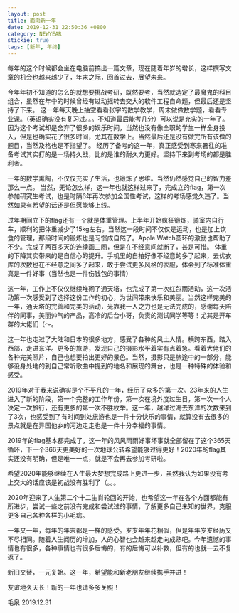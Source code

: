 ```yaml
---
layout: post
title: 面向新一年
date: 2019-12-31 22:50:36 +0800
category: NEWYEAR
stickie: true
tags: [新年, 年终]
---
```


每年的这个时候都会坐在电脑前搞出一篇文章，现在随着年岁的增长，这样撰写文章的机会也越来越少了，年末之际，回首过去，展望未来。

今年年初不知道的怎么的就想要挑战考研，既然要考，当然就选定了最魔鬼的科目组合，虽然在年中的时候曾经有过动摇转去交大的软件工程自命题，但最后还是坚持了下来。
这一年每天晚上抽空看看张宇的数学教学，周末做做数学题，看看专业课。（英语确实没有复习过。。。不知道最后能考几分）可以说是充实的一年了。因为这个考试却是舍弃了很多的娱乐时间，当然也没有像全职的学生一样全身投入，但是也确实花了很多时间，尤其在数学上。当然最后还是没有做完所有该做的题目，当然及格也是不指望了。
经历了备考的这一年，真正感受到寒来暑往的准备考试其实打的是一场持久战，比的是谁的耐久力更好。坚持下来到考场的都是胜利者。

<p id="more"></p>
一年的数学熏陶，不仅仅充实了生活，也锻炼了思维。当然仍然感觉自己的智力差那么一点。
当然，无论怎么样，这一年也就这样过来了，完成立的flag，第一次参加研究生考试，也是时隔6年再次参加全国性考试，这样的考场感觉久违了。当然如果有希望的话还是但愿能够上线。

过年期间立下的flag还有一个就是体重管理。上半年开始疯狂锻炼，骑室内自行车，顺利的把体重减少了15kg左右。当然这一段时间不仅仅是运动，也是加上饮食的管理，那段时间的锻炼也是习惯成自然了。Apple Watch圆环的激励也帮助了不少。完成了两百多天的连续画三圈，但是在不经意间就断了，甚是可惜。
体重的下降其实带来的是自信心的提升。手机里的自拍好像不经意的多了起来，去优衣库的次数也在不经意之间多了起来，敢于尝试更多风格的衣服，体会到了标准体重真是一件好事（当然也是一件伤钱包的事情）

这一年，工作上不仅仅继续堆砌了通天塔，也完成了第一次红包雨活动，这一次活动第一次感受到了选择这份工作的初心，为世间带来快乐和美丽。当然这样完美的一年，通天塔的完善和完美的活动，光靠我一人之力也是无法完成的，感谢每天陪伴的同事，美丽帅气的产品，高冷的后台小哥，负责的测试同学等等！尤其是开车群的大佬们（～。

这一年也走过了大陆和日本的很多地方，感受了各种的风土人情。横跨东西，踏入西部，走进东洋。更多的旅游，发现自己的摄影水平着实有点着急。看着大佬们的各种完美照片，自己也想要拍出更好的景色。当然，摄影只是旅途中的一部分，能够设身处地的到自己常听歌曲中提到的地名和展现的舞台，也是一种特殊的体验和感受。

2019年对于我来说确实是个不平凡的一年，经历了众多的第一次。23年来的人生进入了新的阶段，第一个完整的工作年份，第一次在境外度过生日，第一次一个人决定一次旅行，还有更多的第一次不胜枚举。这一年，越洋过海去东洋的次数来到了3次，也感受到了有时间到处旅游也是一件十分快乐的事情，就算没有去很多的景点就是在异国他乡的河边走走也是一件十分幸福的事情。

2019年的flag基本都完成了，这一年的风风雨雨好事坏事就全部留在了这个365天循环，下一个366天更美好的一次地球公转希望能够过得更好！2020年的flag其实还没有明确，但是唯一一点，就是不会再去参加考研啦。

希望2020年能够继续在人生最大梦想完成路上更进一步，虽然我认为如果没有考上交大的话应该是初战没有胜利了（。。。

2020年迎来了人生第二个十二生肖轮回的开始，也希望这一年在各个方面都能有所进步，尝试一些之前没有完成和尝试过的事情，了解更多自己未知的世界，克服更多自己各种各样的小毛病。

一年又一年，每年的年末都是一样的感受。岁岁年年花相似，但是年年岁岁经历又不尽相同。随着人生阅历的增加，人的心智也会越来越走向成熟吧。今年遗憾的事情也有很多，各种事情也有很多后悔的，有的后悔可以补救，但有的也就一去不复返了。

新旧交替，一元复始。这一年，希望能和新老朋友继续携手并进！

友谊地久天长！新的一年也请多多关照！

毛泉
2019.12.31

